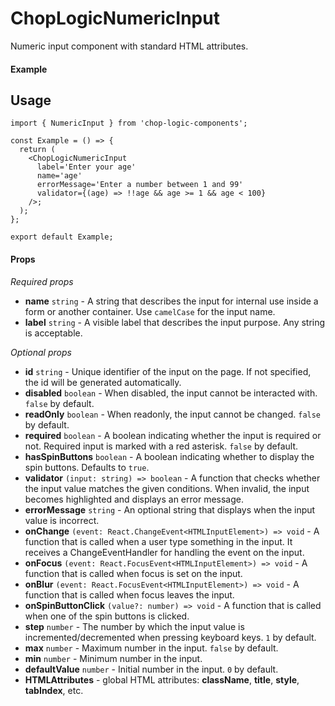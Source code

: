 
<Meta of={NumericInput} title='NumericInput' />

# ChopLogicNumericInput

Numeric input component with standard HTML attributes.

#### Example

<Canvas of={NumericInput.Default} />

## Usage

```tsx
import { NumericInput } from 'chop-logic-components';

const Example = () => {
  return (
    <ChopLogicNumericInput
      label='Enter your age'
      name='age'
      errorMessage='Enter a number between 1 and 99'
      validator={(age) => !!age && age >= 1 && age < 100}
    />;
  );
};

export default Example;
```

#### Props

_Required props_

- **name** `string` - A string that describes the input for internal use inside a form or another container. Use `camelCase` for the input name.
- **label** `string` - A visible label that describes the input purpose. Any string is acceptable.

_Optional props_

- **id** `string` - Unique identifier of the input on the page. If not specified, the id will be generated automatically.
- **disabled** `boolean` - When disabled, the input cannot be interacted with. `false` by default.
- **readOnly** `boolean` - When readonly, the input cannot be changed. `false` by default.
- **required** `boolean` - A boolean indicating whether the input is required or not. Required input is marked with a red asterisk. `false` by default.
- **hasSpinButtons** `boolean` - A boolean indicating whether to display the spin buttons. Defaults to `true`.
- **validator** `(input: string) => boolean` - A function that checks whether the input value matches the given conditions. When invalid, the input becomes highlighted and displays an error message.
- **errorMessage** `string` - An optional string that displays when the input value is incorrect.
- **onChange** `(event: React.ChangeEvent<HTMLInputElement>) => void` - A function that is called when a user type something in the input. It receives a ChangeEventHandler for handling the event on the input.
- **onFocus** `(event: React.FocusEvent<HTMLInputElement>) => void` - A function that is called when focus is set on the input.
- **onBlur** `(event: React.FocusEvent<HTMLInputElement>) => void` - A function that is called when focus leaves the input.
- **onSpinButtonClick** `(value?: number) => void` - A function that is called when one of the spin buttons is clicked.
- **step** `number` - The number by which the input value is incremented/decremented when pressing keyboard keys. `1` by default.
- **max** `number` - Maximum number in the input. `false` by default.
- **min** `number` - Minimum number in the input.
- **defaultValue** `number` - Initial number in the input. `0` by default.
- **HTMLAttributes** - global HTML attributes: **className**, **title**, **style**, **tabIndex**, etc.
